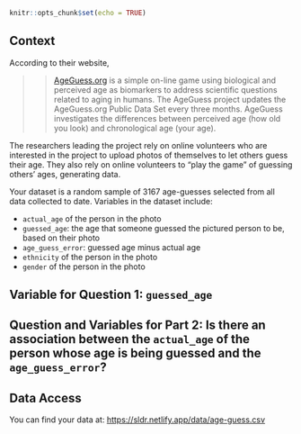 

```r
knitr::opts_chunk$set(echo = TRUE)
```

## Context

According to their website,

>> [AgeGuess.org](https://www.ageguess.org/home) is a simple on-line game using biological and perceived age as biomarkers to address scientific questions related to aging in humans. The AgeGuess project updates the AgeGuess.org Public Data Set every three months. AgeGuess investigates the differences between perceived age (how old you look) and chronological age (your age).

The researchers leading the project rely on online volunteers who are interested in the project to upload photos of themselves to let others guess their age. They also rely on online volunteers to "play the game" of guessing others' ages, generating data.

Your dataset is a random sample of 3167 age-guesses selected from all data collected to date. Variables in the dataset include:

- `actual_age` of the person in the photo
- `guessed_age`: the age that someone guessed the pictured person to be, based on their photo
- `age_guess_error`: guessed age minus actual age
- `ethnicity` of the person in the photo
- `gender` of the person in the photo

## Variable for Question 1: `guessed_age`



## Question and Variables for Part 2: Is there an association between the `actual_age` of the person whose age is being guessed and the `age_guess_error`?



## Data Access

You can find your data at: <https://sldr.netlify.app/data/age-guess.csv>

